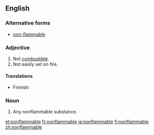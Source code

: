 ==English==

===Alternative forms===
*[[non-flammable]]

===Adjective===
{{en-adj}}

# Not [[combustible]].
# Not easily set on fire.

====Translations====
{{trans-top|not combustible}}
* Finnish: {{t|fi|palamaton}}
{{trans-mid}}
{{trans-bottom}}

===Noun===
{{en-noun}}

# Any nonflammable substance.

[[et:nonflammable]]
[[fr:nonflammable]]
[[ja:nonflammable]]
[[fi:nonflammable]]
[[zh:nonflammable]]